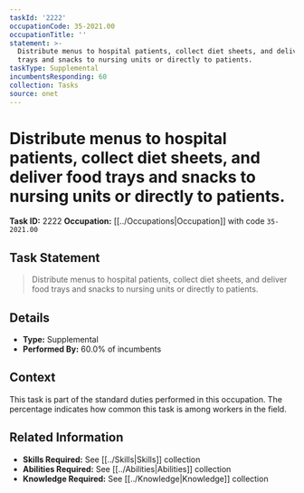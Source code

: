 ```yaml
---
taskId: '2222'
occupationCode: 35-2021.00
occupationTitle: ''
statement: >-
  Distribute menus to hospital patients, collect diet sheets, and deliver food
  trays and snacks to nursing units or directly to patients.
taskType: Supplemental
incumbentsResponding: 60
collection: Tasks
source: onet
---
```

# Distribute menus to hospital patients, collect diet sheets, and deliver food trays and snacks to nursing units or directly to patients.

**Task ID:** 2222
**Occupation:** [[../Occupations|Occupation]] with code `35-2021.00`

## Task Statement

> Distribute menus to hospital patients, collect diet sheets, and deliver food trays and snacks to nursing units or directly to patients.

## Details

- **Type:** Supplemental
- **Performed By:** 60.0% of incumbents

## Context

This task is part of the standard duties performed in this occupation. The percentage indicates how common this task is among workers in the field.

## Related Information

- **Skills Required:** See [[../Skills|Skills]] collection
- **Abilities Required:** See [[../Abilities|Abilities]] collection
- **Knowledge Required:** See [[../Knowledge|Knowledge]] collection
